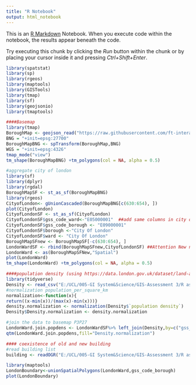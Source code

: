 ```yaml
---
title: "R Notebook"
output: html_notebook
---
```


This is an [R Markdown](http://rmarkdown.rstudio.com) Notebook. When you execute code within the notebook, the results appear beneath the code. 

Try executing this chunk by clicking the *Run* button within the chunk or by placing your cursor inside it and pressing *Ctrl+Shift+Enter*. 

```r
library(spatstat)
library(sp)
library(rgeos)
library(maptools)
library(GISTools)
library(tmap)
library(sf)
library(geojsonio)
library(tmaptools)
```


```r
####Basemap
library(tmap)
BoroughMap <- geojson_read("https://raw.githubusercontent.com/ft-interactive/geo-data/master/uk/london/london-wards-2014.geojson", what = "sp")
BNG = "+init=epsg:27700"
BoroughMapBNG <- spTransform(BoroughMap,BNG)
WGS = "+init=epsg:4326"
tmap_mode("view")
tm_shape(BoroughMapBNG) +tm_polygons(col = NA, alpha = 0.5)

#aggregate city of london 
library(sf)
library(dplyr)
library(rgdal)
BoroughMapSF <- st_as_sf(BoroughMapBNG)
library(rgeos)
CityofLondon<- gUnionCascaded(BoroughMapBNG[c(630:654), ])
plot(CityofLondon)
CityofLondonSF <- st_as_sf(CityofLondon)
CityofLondonSF$gss_code_ward<-"E05000001"  ##add same columns in city of london, for aggregating with other borough
CityofLondonSF$gss_code_borough <- "E09000001"
CityofLondonSF$borough <-"City Of London"
CityofLondonSF$ward <- "City Of London"
BoroughMapSFnew <- BoroughMapSF[-c(630:654), ]
LondonWardSF <- rbind(BoroughMapSFnew,CityofLondonSF) ##Attention New not new
LondonWard <- as(BoroughMapSFNew,"Spatial")
plot(LondonWard)
tm_shape(LondonWard) +tm_polygons(col = NA, alpha = 0.5)


```

```r
####population density (using https://data.london.gov.uk/dataset/land-area-and-population-density-ward-and-borough 2016)
library(tidyverse)
Density <- read_csv("E:/UCL/005-GI System&Science/GIS-Assessment 3/R assessment3/population_density_2016_final.csv",na = "n/a")
#normalization population_per_square_km
normalization<-function(x){
return((x-min(x))/(max(x)-min(x)))}
density.normalization <- normalization(Density$`population density`)
Density$Density.normalization <- density.normalization

#join the data to basemap P3P27
LondonWard.join.popdens <- LondonWardSF%>% left_join(Density,by=c("gss_code_ward"="New Code"))
qtm(LondonWard.join.popdens,fill="Density.normalization")
```

```r
#### coexistence of old and new building
#read building list
building <- readOGR("E:/UCL/005-GI System&Science/GIS-Assessment 3/R assessment3/Listed Buildings/ListedBuildings_06Dec2018.shp",layer="ListedBuildings_06Dec2018")

library(maptools)
LondonBoundary<-unionSpatialPolygons(LondonWard,gss_code_borough)
plot(LondonBoundary)
```

